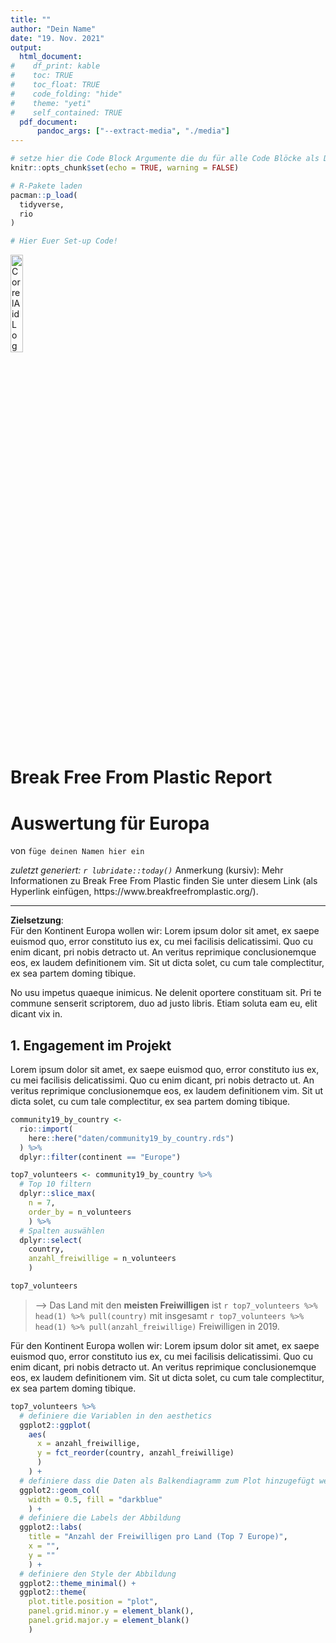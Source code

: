 ```yaml
---
title: ""
author: "Dein Name"
date: "19. Nov. 2021"
output:
  html_document:
#    df_print: kable
#    toc: TRUE
#    toc_float: TRUE
#    code_folding: "hide"
#    theme: "yeti"
#    self_contained: TRUE
  pdf_document: 
      pandoc_args: ["--extract-media", "./media"]
---
```


```r
# setze hier die Code Block Argumente die du für alle Code Blöcke als Default festlegen möchtest
knitr::opts_chunk$set(echo = TRUE, warning = FALSE)

# R-Pakete laden
pacman::p_load(
  tidyverse,
  rio
)

# Hier Euer Set-up Code!
```

[![CorrelAid Logo](https://betterplace-assets.betterplace.org/uploads/organisation/profile_picture/000/033/251/crop_original_bp1613490681_Logo.jpg "CorrelAid Logo"){width="20%"}](correlaid.org)

<!-- Findest du den untenstehenden Titel gut? Finde einen anderen falls du ihn ändern möchtest -->
# Break Free From Plastic Report

<!-- dieser untertitel ist zu groß geraten: könnt Ihr ihn auf Level 5 setzen damit er kleiner wird? -->
# Auswertung für Europa

von `füge deinen Namen hier ein` 

<!-- Hier findest du ein Stück Inline Code, welches automatisch das aktuelle Datum einfügt, wenn der Report generiert wird -->
*zuletzt generiert: `r lubridate::today()`*
<!-- kannst du die zweite Anmerkung auch kursiv machen und beide Punkte als Liste darstellen? -->
Anmerkung (kursiv): Mehr Informationen zu Break Free From Plastic finden Sie unter diesem Link (als Hyperlink einfügen, https://www.breakfreefromplastic.org/).

---

<!-- Stellt euch vor, ihr beginnt eine neue Analyse. Bevor ihr mit dem Code loslegt, bietet es sich an, das Projekt und das Ziel kurz zu beschreiben. Füge also unter diesem Kommentar eine Art Einleitung für dein Projekt ein. Nutze dafür die verschiedenen Wege, den Text mithilfe von Markdown zu formatieren. Wenn du dieses Dokument knittest, kannst du deinen Fortschritt überprüfen. Beispiel Formatierungen: Überschriften, fett, kursiv, Listen, Links. Du kannst auch gerne die vorhandenen Überschriften verändern, sodass aus diesem Dokument dein eigender Report wird. -->
**Zielsetzung**:\
Für den Kontinent Europa wollen wir: Lorem ipsum dolor sit amet, ex saepe euismod quo, error constituto ius ex, cu mei facilisis delicatissimi. Quo cu enim dicant, pri nobis detracto ut. An veritus reprimique conclusionemque eos, ex laudem definitionem vim. Sit ut dicta solet, cu cum tale complectitur, ex sea partem doming tibique.

No usu impetus quaeque inimicus. Ne delenit oportere constituam sit. Pri te commune senserit scriptorem, duo ad justo libris. Etiam soluta eam eu, elit dicant vix in.

<!-- Das erste Kapitel des Reports, nun beginnt die Datenanalyse für dieses Kapitel -->
## 1. Engagement im Projekt

<!-- Beschreibt, was Ihr zuerst analysieren oder herausfinden wollt -->

Lorem ipsum dolor sit amet, ex saepe euismod quo, error constituto ius ex, cu mei facilisis delicatissimi. Quo cu enim dicant, pri nobis detracto ut. An veritus reprimique conclusionemque eos, ex laudem definitionem vim. Sit ut dicta solet, cu cum tale complectitur, ex sea partem doming tibique.

<!--  Die nächsten drei Code Chunks laden Daten (1) erstellen Subset der Top/ Ländern basierend auf der Anzahl an Freiwilligen (2) und lassen diese als Output ausgeben (3). Beachte, wie die Code Labels dir Aufschluss darüber geben, was im jeweiligen Block passiert. 

- Führe die Code Blöcke nacheinander aus. Schaue dir die Daten in jedem Schritt am. Kannst du nachverfolgen was passiert? 
- Probiere mithilfe der Code Block Argumente die Blöcke an sich nicht im Report anzeigen zu lassen. Eine Übersicht zu den Code Chunks findest du bei dieser R-Studio Website: (https://rmarkdown.rstudio.com/lesson-3.html).
-->
```r
community19_by_country <- 
  rio::import(
    here::here("daten/community19_by_country.rds")
  ) %>%
  dplyr::filter(continent == "Europe")
```

```r
top7_volunteers <- community19_by_country %>% 
  # Top 10 filtern
  dplyr::slice_max(
    n = 7, 
    order_by = n_volunteers
    ) %>% 
  # Spalten auswählen
  dplyr::select(
    country,
    anzahl_freiwillige = n_volunteers
    )
```

```r
top7_volunteers
```

<!-- Nun ist es an der Zeit ein paar Ergebnisse festzuhalten: 
- Schaffst du es die Information auch für das Land mit den wenigsten Freiwilligen einzufügen?
-->
> --\> Das Land mit den **meisten Freiwilligen** ist `r top7_volunteers %>% head(1) %>% pull(country)` mit insgesamt `r top7_volunteers %>% head(1) %>% pull(anzahl_freiwillige)` Freiwilligen in 2019.\

Für den Kontinent Europa wollen wir: Lorem ipsum dolor sit amet, ex saepe euismod quo, error constituto ius ex, cu mei facilisis delicatissimi. Quo cu enim dicant, pri nobis detracto ut. An veritus reprimique conclusionemque eos, ex laudem definitionem vim. Sit ut dicta solet, cu cum tale complectitur, ex sea partem doming tibique.

<!-- Zeit für einen Plot. 
Du kannst unterschiedliche Abschnitte im Code highlighten und ausführen um Schritt für Schritt nachverolgen zu können was der Code in der Abbildung bewirkt. Die Abschnitte enden immer mit der geschlossenen Klammer vor dem `+`. 

Beispiel erster Abschnitt: 
```
top7_volunteers %>%
  # definiere die Variablen in den aesthetics
  ggplot2::ggplot(
    aes(
      x = anzahl_freiwillige,
      y = fct_reorder(country, anzahl_freiwillige)
      )
    )
```

Beispiel zweiter Abschnitt: 
```
top7_volunteers %>%
  # definiere die Variablen in den aesthetics
  ggplot2::ggplot(
    aes(
      x = anzahl_freiwillige,
      y = fct_reorder(country, anzahl_freiwillige)
      )
    ) + # ab hier ist neu
  # definiere dass die Daten als Balkendiagramm zum Plot hinzugefügt werden sollen 
  ggplot2::geom_col(
    width = 0.5, fill = "darkblue"
    )
```
-->

```r
top7_volunteers %>%
  # definiere die Variablen in den aesthetics
  ggplot2::ggplot(
    aes(
      x = anzahl_freiwillige,
      y = fct_reorder(country, anzahl_freiwillige)
      )
    ) +
  # definiere dass die Daten als Balkendiagramm zum Plot hinzugefügt werden sollen 
  ggplot2::geom_col(
    width = 0.5, fill = "darkblue"
    ) +
  # definiere die Labels der Abbildung
  ggplot2::labs(
    title = "Anzahl der Freiwilligen pro Land (Top 7 Europe)",
    x = "", 
    y = ""
    ) +
  # definiere den Style der Abbildung
  ggplot2::theme_minimal() +
  ggplot2::theme(
    plot.title.position = "plot",
    panel.grid.minor.y = element_blank(),
    panel.grid.major.y = element_blank()
    )
```


<!--
Probiere, die gleiche Analyse für die Anzahl der Events in den Ländern zu erstellen
-->



<!-- Last But not Least: Die YAML Kopfzeile!
Nun ist es an der Zeit sich über den Output Gedanken zu machen. Dafür bietet sich die YAML Kopfzeile (ganz oben) an.
Einige mögliche YAML Key: Value Paare sind schon formuliert, aber noch mit einer Raute `#` auskommentiert.
- Ändere das Format des Outputs von PDF wieder schließlich zu html.
- Ändere die Darstellung von Tabellen mit der Option df_print: "paged", probiere es danach mit df_print: "kable". Schaue dir jeweils den Tabellen Output an: Was gefällt dir besser?
- Setze deinen eigenen Titel
- Füge ein Inhaltsverzeichnis ein mithilfe der `toc: TRUE` Option
- Pro: schaffst du es, das Inhaltsverzeichnis an der Seite schweben zu lassen? (klappt nur, wenn der Output "html_document" ist) 
- Pro: schaffst du es die Tabelle ud die Grafik in nebeneinanderstehenden Tabs darzustellen? (html_document). Eine Anleitung dafür findest du hier: https://bookdown.org/yihui/rmarkdown/html-document.html
-->


<!--und nun?
Löscht nun die Anleitungstexte für die Übungen und werdet kreativ. Was würdet Ihr noch verändern, um einen schön gestalteten Report zu erzeugen? Welche Überschriften braucht es noch? Welche Tabellen und Graphiken der letzten Wochen könnten für den Report spannend sein?  -->

<!-- Bettet doch am Ende des Reports noch das Bild von der Sammelaktion ein (https://camo.githubusercontent.com/e571cad1e53d23d5a8fbc452989601fdd98de550e5ce165762a8cc290f2d3bb4/68747470733a2f2f7777772e627265616b6672656566726f6d706c61737469632e6f72672f77702d636f6e74656e742f75706c6f6164732f323031392f30382f6865616465725f626666705f32303139772e6a7067) -->